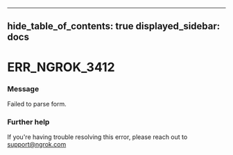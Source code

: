 

---
hide_table_of_contents: true
displayed_sidebar: docs
---


# ERR_NGROK_3412

### Message
Failed to parse form.

<ErrorDetails error="err_ngrok_3412" />



### Further help
If you're having trouble resolving this error, please reach out to [support@ngrok.com](mailto:support@ngrok.com?subject=Help%20with%20ERR_NGROK_3412)

